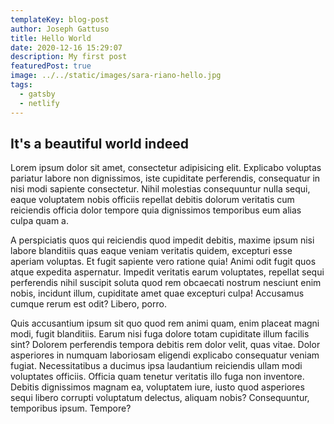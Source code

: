 ```yaml
---
templateKey: blog-post
author: Joseph Gattuso
title: Hello World
date: 2020-12-16 15:29:07
description: My first post
featuredPost: true
image: ../../static/images/sara-riano-hello.jpg
tags:
  - gatsby
  - netlify
---
```


## It's a beautiful world indeed

Lorem ipsum dolor sit amet, consectetur adipisicing elit. Explicabo voluptas pariatur labore non dignissimos, iste cupiditate perferendis, consequatur in nisi modi sapiente consectetur. Nihil molestias consequuntur nulla sequi, eaque voluptatem nobis officiis repellat debitis dolorum veritatis cum reiciendis officia dolor tempore quia dignissimos temporibus eum alias culpa quam a.

A perspiciatis quos qui reiciendis quod impedit debitis, maxime ipsum nisi labore blanditiis quas eaque veniam veritatis quidem, excepturi esse aperiam voluptas. Et fugit sapiente vero ratione quia! Animi odit fugit quos atque expedita aspernatur. Impedit veritatis earum voluptates, repellat sequi perferendis nihil suscipit soluta quod rem obcaecati nostrum nesciunt enim nobis, incidunt illum, cupiditate amet quae excepturi culpa! Accusamus cumque rerum est odit? Libero, porro.

Quis accusantium ipsum sit quo quod rem animi quam, enim placeat magni modi, fugit blanditiis. Earum nisi fuga dolore totam cupiditate illum facilis sint? Dolorem perferendis tempora debitis rem dolor velit, quas vitae. Dolor asperiores in numquam laboriosam eligendi explicabo consequatur veniam fugiat. Necessitatibus a ducimus ipsa laudantium reiciendis ullam modi voluptates officiis. Officia quam tenetur veritatis illo fuga non inventore. Debitis dignissimos magnam ea, voluptatem iure, iusto quod asperiores sequi libero corrupti voluptatum delectus, aliquam nobis? Consequuntur, temporibus ipsum. Tempore?
